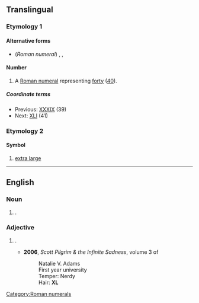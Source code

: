 ==Translingual==

===Etymology 1===

====Alternative forms====
* (''Roman numeral'') {{l|mul|xl}}, {{l|mul|XXXX}}, {{l|mul|xxxx}}

====Number====
{{mul-number}}

# A [[Roman numeral]] representing [[forty]] ([[40]]). [[Category:Roman numerals]]

=====Coordinate terms=====
* Previous: [[XXXIX]] (39)
* Next: [[XLI]] (41)

===Etymology 2===

====Symbol====
{{mul-symbol}}

# {{lb|mul|chiefly|clothing}} [[extra large]] {{gl|the manufactured size}}

----

==English==

===Noun===
{{en-noun|?}} {{tlb|en|no plural}}

# {{lb|en|chiefly|clothing}} {{init of|en|extra large|nodot=1}} {{gl|the manufactured size or an item of that size}}.

===Adjective===
{{en-adj|-}}

# {{lb|en|chiefly|clothing}} {{init of|en|extra large|nodot=1}} {{gl|of the manufactured size}}.
#* '''2006''', ''Scott Pilgrim & the Infinite Sadness'', volume 3 of ''{{w|Scott Pilgrim}}''
#*: Natalie V. Adams
#*: First year university
#*: Temper: Nerdy
#*: Hair: '''XL'''